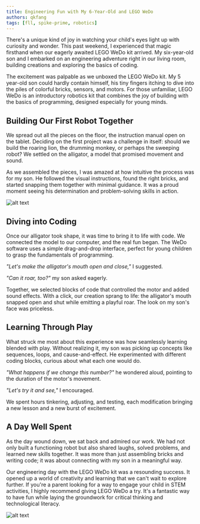 ```yaml
---
title: Engineering Fun with My 6-Year-Old and LEGO WeDo
authors: qkfang
tags: [fll, spike-prime, robotics]
---
```



There's a unique kind of joy in watching your child's eyes light up with curiosity and wonder. This past weekend, I experienced that magic firsthand when our eagerly awaited LEGO WeDo kit arrived. My six-year-old son and I embarked on an engineering adventure right in our living room, building creations and exploring the basics of coding. 

The excitement was palpable as we unboxed the LEGO WeDo kit. My 5 year-old son could hardly contain himself, his tiny fingers itching to dive into the piles of colorful bricks, sensors, and motors. For those unfamiliar, LEGO WeDo is an introductory robotics kit that combines the joy of building with the basics of programming, designed especially for young minds.

## Building Our First Robot Together

We spread out all the pieces on the floor, the instruction manual open on the tablet. Deciding on the first project was a challenge in itself: should we build the roaring lion, the drumming monkey, or perhaps the sweeping robot? We settled on the alligator, a model that promised movement and sound.

As we assembled the pieces, I was amazed at how intuitive the process was for my son. He followed the visual instructions, found the right bricks, and started snapping them together with minimal guidance. It was a proud moment seeing his determination and problem-solving skills in action.

![alt text](images\2022-10-23-lego-wedo-engineering-fun-1.jpg)

## Diving into Coding

Once our alligator took shape, it was time to bring it to life with code. We connected the model to our computer, and the real fun began. The WeDo software uses a simple drag-and-drop interface, perfect for young children to grasp the fundamentals of programming.

*"Let's make the alligator's mouth open and close,"* I suggested.

*"Can it roar, too?"* my son asked eagerly.

Together, we selected blocks of code that controlled the motor and added sound effects. With a click, our creation sprang to life: the alligator's mouth snapped open and shut while emitting a playful roar. The look on my son's face was priceless.

## Learning Through Play

What struck me most about this experience was how seamlessly learning blended with play. Without realizing it, my son was picking up concepts like sequences, loops, and cause-and-effect. He experimented with different coding blocks, curious about what each one would do.

*"What happens if we change this number?"* he wondered aloud, pointing to the duration of the motor's movement.

*"Let's try it and see,"* I encouraged.

We spent hours tinkering, adjusting, and testing, each modification bringing a new lesson and a new burst of excitement.

## A Day Well Spent

As the day wound down, we sat back and admired our work. We had not only built a functioning robot but also shared laughs, solved problems, and learned new skills together. It was more than just assembling bricks and writing code; it was about connecting with my son in a meaningful way.

Our engineering day with the LEGO WeDo kit was a resounding success. It opened up a world of creativity and learning that we can't wait to explore further. If you're a parent looking for a way to engage your child in STEM activities, I highly recommend giving LEGO WeDo a try. It's a fantastic way to have fun while laying the groundwork for critical thinking and technological literacy.

![alt text](images\2022-10-23-lego-wedo-engineering-fun-2.jpg)

